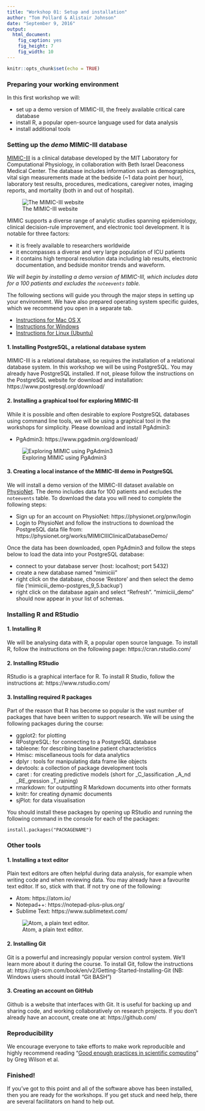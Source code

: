 ```yaml
---
title: "Workshop 01: Setup and installation"
author: "Tom Pollard & Alistair Johnson"
date: "September 9, 2016"
output:
  html_document:
    fig_caption: yes
    fig_height: 7
    fig_width: 10
---
```


```r
knitr::opts_chunk$set(echo = TRUE)
```

### Preparing your working environment

In this first workshop we will:

- set up a demo version of MIMIC-III, the freely available critical care database
- install R, a popular open-source language used for data analysis
- install additional tools

### Setting up the *demo* MIMIC-III database

[MIMIC-III](http://mimic.physionet.org/) is a clinical database developed by the MIT Laboratory for Computational Physiology, in collaboration with Beth Israel Deaconess Medical Center. The database includes information such as demographics, vital sign measurements made at the bedside (~1 data point per hour), laboratory test results, procedures, medications, caregiver notes, imaging reports, and mortality (both in and out of hospital).

![The MIMIC-III website](./mimic-iii-website.png)

MIMIC supports a diverse range of analytic studies spanning epidemiology, clinical decision-rule improvement, and electronic tool development. It is notable for three factors:

- it is freely available to researchers worldwide
- it encompasses a diverse and very large population of ICU patients
- it contains high temporal resolution data including lab results, electronic documentation, and bedside monitor trends and waveform.

*We will begin by installing a demo version of MIMIC-III, which includes data for a 100 patients and excludes the `noteevents` table.*

The following sections will guide you through the major steps in setting up your environment. We have also prepared operating system specific guides, which we recommend you open in a separate tab.

- [Instructions for Mac OS X](http://datascibc/datathon-2016/02a-install-mac.md)
- [Instructions for Windows](http://datascibc/datathon-2016/02b-install-windows.md)
- [Instructions for Linux (Ubuntu)](http://datascibc/datathon-2016/02c-install-ubuntu.md)

#### 1. Installing PostgreSQL, a relational database system

MIMIC-III is a relational database, so requires the installation of a relational database system. In this workshop we will be using PostgreSQL. You may already have PostgreSQL installed. If not, please follow the instructions on the PostgreSQL website for download and installation:  https://www.postgresql.org/download/

#### 2. Installing a graphical tool for exploring MIMIC-III

While it is possible and often desirable to explore PostgreSQL databases using command line tools, we will be using a graphical tool in the workshops for simplicity. Please download and install PgAdmin3:

- PgAdmin3: https://www.pgadmin.org/download/

![Exploring MIMIC using PgAdmin3](./pgadmin3-mimic.png)

#### 3. Creating a local instance of the MIMIC-III demo in PostgreSQL

We will install a demo version of the MIMIC-III dataset available on [PhysioNet](https://physionet.org/). The demo includes data for 100 patients and excludes the `noteevents` table. To download the data you will need to complete the following steps:

- Sign up for an account on PhysioNet: https://physionet.org/pnw/login
- Login to PhysioNet and follow the instructions to download the PostgreSQL data file from: https://physionet.org/works/MIMICIIIClinicalDatabaseDemo/

Once the data has been downloaded, open PgAdmin3 and follow the steps below to load the data into your PostgreSQL database:

- connect to your database server (host: localhost; port 5432)
- create a new database named "mimiciii"
- right click on the database, choose 'Restore' and then select the demo file ('mimiciii_demo-postgres_9_5.backup')
- right click on the database again and select "Refresh". "mimiciii_demo" should now appear in your list of schemas.

### Installing R and RStudio

#### 1. Installing R

We will be analysing data with R, a popular open source language. To install R, follow the instructions on the following page: https://cran.rstudio.com/

#### 2. Installing RStudio

RStudio is a graphical interface for R. To install R Studio, follow the instructions at: https://www.rstudio.com/

#### 3. Installing required R packages

Part of the reason that R has become so popular is the vast number of packages that have been written to support research. We will be using the following packages during the course:

- ggplot2: for plotting
- RPostgreSQL: for connecting to a PostgreSQL database
- tableone: for describing baseline patient characteristics
- Hmisc: miscellaneous tools for data analytics
- dplyr : tools for manipulating data frame like objects
- devtools: a collection of package development tools
- caret : for creating predictive models (short for _C_lassification _A_nd _RE_gression _T_raining)
- rmarkdown: for outputting R Markdown documents into other formats
- knitr: for creating dynamic documents
- sjPlot: for data visualisation

You should install these packages by opening up RStudio and running the following command in the console for each of the packages:

```
install.packages("PACKAGENAME")
```

### Other tools

#### 1. Installing a text editor

Plain text editors are often helpful during data analysis, for example when writing code and when reviewing data.  You may already have a favourite text editor. If so, stick with that. If not try one of the following:

- Atom: https://atom.io/
- Notepad++: https://notepad-plus-plus.org/
- Sublime Text: https://www.sublimetext.com/

![Atom, a plain text editor.](./atom-editor.png)

#### 2. Installing Git

Git is a powerful and increasingly popular version control system. We'll learn more about it during the course. To install Git, follow the instructions at: https://git-scm.com/book/en/v2/Getting-Started-Installing-Git (NB: Windows users should install "Git BASH")

#### 3. Creating an account on GitHub

Github is a website that interfaces with Git. It is useful for backing up and sharing code, and working collaboratively on research projects. If you don't already have an account, create one at: https://github.com/

### Reproducibility

We encourage everyone to take efforts to make work reproducible and highly recommend reading "[Good enough practices in scientific computing](https://arxiv.org/abs/1609.00037)" by Greg Wilson et al. 

### Finished!

If you've got to this point and all of the software above has been installed, then you are ready for the workshops. If you get stuck and need help, there are several facilitators on hand to help out.
